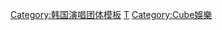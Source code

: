 {{Navbox
| name  = BTOB
| title = [[BTOB|{{color|#649cb8|BTOB}}]]
| titlestyle = {{linear-gradient|left|#c8e4ec, #CAECF7}}; color:#649cb8
| groupstyle = {{linear-gradient|left|#c8e4ec, #CAECF7}}; color:#649cb8
| abovestyle = {{linear-gradient|left|#c8e4ec, #CAECF7}}; color:#649cb8
| belowstyle = {{linear-gradient|left|#c8e4ec, #CAECF7}}; color:#649cb8
| background = group_or_band
| bodyclass  = hlist
| above = 
* [[徐恩光|{{color|#649cb8|'''恩光'''}}]] <sup>[[BTOB－BLUE|{{color|#00a0d6|BLUE}}]] · [[BTOB 4U|{{color|#005757|4U}}]]</sup>
* [[李旼赫|{{color|#649cb8|'''旼赫'''}}]] <sup>{{color|#005757|4U}}</sup>
* [[李昌燮|{{color|#649cb8|'''昌燮'''}}]] <sup>{{color|#00a0d6|BLUE}} · {{color|#005757|4U}}</sup>
* [[任炫植|{{color|#649cb8|'''炫植'''}}]] <sup>{{color|#00a0d6|BLUE}}</sup>
* [[辛東根|{{color|#649cb8|'''Peniel'''}}]] <sup>{{color|#005757|4U}}</sup>
* [[鄭鎰勳|{{color|#649cb8|'''鎰勳'''}}]] {{small|（已退出）}}
* [[陸星材|{{color|#649cb8|'''星材'''}}]] <sup>{{color|#00a0d6|BLUE}}</sup>

| group1 = 正規專輯
| list1 = {{Navbox musical artist|child
| groupstyle = {{linear-gradient|left|#CAECF7, #c8e4ec}}; color:#649cb8
| group1 = 韓國
| list1 = 
* [[Complete (BTOB專輯)|Complete]]（2015）
* [[Brother Act. (BTOB專輯)|Brother Act.]]（2017）
* [[Be Together (BTOB專輯)|Be Together]]（2022）
| group2 = 日本
| list2  = {{lang|ja|[[24/7 (TWENTY FOUR/SEVEN）]]}}（2016）
}}

| group2 = 迷你專輯
| list2  = {{Navbox musical artist|child
| groupstyle = {{linear-gradient|left|#CAECF7, #c8e4ec}}; color:#649cb8
| group1 = 韓國
| list1 = 
* [[Born to Beat (BTOB迷你專輯)|Born To Beat]]（2012）
* [[Press Play (BTOB迷你專輯)|Press Play]]（2012）
* [[Thriller (BTOB迷你專輯)|Thriller]]（2013）
* [[嘀嘀叭叭]]（2014）
* [[Move (BTOB迷你專輯)|Move]]（2014）
* [[The Winter's Tale (BTOB迷你專輯)|The Winter's Tale]]（2014）
* [[I mean]]（2015）
* [[Remember That]]（2016）
* [[New Men (BTOB迷你專輯)|NEW MEN]]（2016）
* [[Feel'eM]]（2017）
* [[THIS IS US (BTOB迷你專輯)|THIS IS US]]（2018）
| group2 = 日本
| list2  = [[Outsider (BTOB日文迷你專輯)|Outsider]]（2021）
}}

| group3 = 特別專輯
| list3 = {{Navbox musical artist|child
| groupstyle = {{linear-gradient|left|#CAECF7, #c8e4ec}}; color:#649cb8
| group1 = 韓國
| list1 = 
* [[HOUR MOMENT (BTOB特別專輯)|HOUR MOMENT]]（2018）
* [[4U：OUTSIDE]]（2021）
}}

| group4 = 精選輯
| list4 = {{Navbox musical artist|child
| groupstyle = {{linear-gradient|left|#CAECF7, #c8e4ec}}; color:#649cb8
| group1 = 日本
| list1 = {{lang|ja|[[BTOB JAPAN BEST ALBUM 2014-2017 〜1096DAYS〜]]}}（2018）
}}

| group5 = 單曲
| list5 = {{Navbox musical artist|child
| groupstyle = {{linear-gradient|left|#CAECF7, #c8e4ec}}; color:#649cb8
| group1 = 韓國
| list1 = 
* [[Born to Beat (BTOB迷你專輯)|父親]]（2012）
* [[第二次告白 (BTOB單曲)|第二次告白]]（2013）
* [[The Winter's Tale (EP)|哭也可以]]（2014）
* 想要去旅行（2016）
* 對不起（2019）
| group2 = 日本
| list2  = 
* {{lang|ja|[[WOW（JPN ver.）]]}}（2014）
* {{lang|ja|[[未來（明天）]]}}（2015）
* {{lang|ja|[[夏色 MY GIRL]]}}（2015）
* {{lang|ja|[[Dear Bride (BTOB日文單曲)|Dear Bride]]}}（2016）
* {{lang|ja|[[L. U. V]]}}（2016）
* {{lang|ja|[[MOVIE (BTOB日文單曲)|MOVIE（JPN ver.）]]}}（2017）
* {{lang|ja|[[Brand new days ～怎樣的未來～]]}}（2017）
}}

| group6 = 特別企劃
| list6  = [[PIECE OF BTOB]]
| group7 = 單獨演唱會
| list7 = 
* [[Hello, Melody]]（2014－2015）
* [[Born To Beat Time]]（2015－2016）
* [[BTOB TIME]]（2017）
* [[BTOB TIME ～我們的演唱會～]]（2017－2018）
* [[BTOB TIME -THIS IS US-]]（2018）
* [[BTOB TIME ［Be Together］]]（2022）
| group8 = 子團
| list8  = 
* [[BTOB－BLUE]]
* [[BTOB 4U]]
| below = 
* FanClub：'''Melody'''
* 應援色：{{color|#42B4E6|█ '''SLOW BLUE'''}}
* {{icon|LIST}} [[BTOB音樂作品列表|音樂作品]]
* {{icon|LIST}} [[BTOB音樂創作列表|音樂創作]]
* {{icon|LIST}} [[BTOB媒體作品列表|媒體作品]]
* {{icon|LIST}} [[BTOB演唱會列表|演唱會]]
* {{icon|LIST}} [[BTOB舞臺演出列表|舞臺演出]]
* {{icon|LIST}} [[BTOB獲獎與提名列表|獲獎與提名]]
* [[Cube娛樂]]
* {{icon|Category}} [[:Category:BTOB|分類]]
}}
<noinclude>
[[Category:韩国演唱团体模板]]
[[Category:BTOB|T]]
[[Category:Cube娛樂]]
</noinclude>